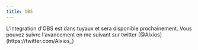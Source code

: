 ```yaml
---
title: OBS
---
```


<Warning>
  L'integration d'OBS est dans tuyaux et sera disponible prochainement. Vous
  pouvez suivre l'avancement en me suivant sur twitter
  [@Alxios](https://twitter.com/Alxios_)
</Warning>
